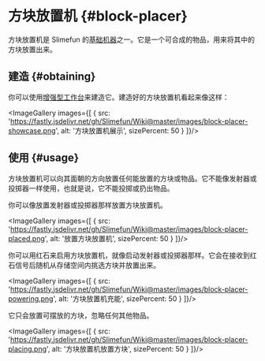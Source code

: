 
# 方块放置机 {#block-placer}

方块放置机是 Slimefun 的[基础机器](/Basic-Machines)之一。它是一个可合成的物品，用来将其中的方块放置出来。

## 建造 {#obtaining}

你可以使用[增强型工作台](/Enhanced-Crafting-Table)来建造它。建造好的方块放置机看起来像这样：

<ImageGallery images={[
  {
    src: 'https://fastly.jsdelivr.net/gh/Slimefun/Wiki@master/images/block-placer-showcase.png',
    alt: '方块放置机展示',
    sizePercent: 50
  }
]}/>

## 使用 {#usage}

方块放置机可以向其面朝的方向放置任何能放置的方块或物品。它不能像发射器或投掷器一样使用，也就是说，它不能投掷或扔出物品。

你可以像放置发射器或投掷器那样放置方块放置机。

<ImageGallery images={[
  {
    src: 'https://fastly.jsdelivr.net/gh/Slimefun/Wiki@master/images/block-placer-placed.png',
    alt: '放置方块放置机',
    sizePercent: 50
  }
]}/>

你可以用红石来启用方块放置机，就像启动发射器或投掷器那样。它会在接收到红石信号后随机从存储空间内挑选方块并放置出来。

<ImageGallery images={[
  {
    src: 'https://fastly.jsdelivr.net/gh/Slimefun/Wiki@master/images/block-placer-powering.png',
    alt: '方块放置机充能',
    sizePercent: 50
  }
]}/>

它只会放置可摆放的方块，忽略任何其他物品。

<ImageGallery images={[
  {
    src: 'https://fastly.jsdelivr.net/gh/Slimefun/Wiki@master/images/block-placer-placing.png',
    alt: '方块放置机放置方块',
    sizePercent: 50
  }
]}/>
